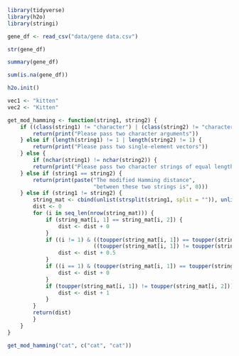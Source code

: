 
```r
library(tidyverse)
library(h2o)
library(stringi)
```

```r
gene_df <- read_csv("data/gene data.csv")
```

```r
str(gene_df)
```

```r
summary(gene_df)
```

```r
sum(is.na(gene_df))
```

```r
h2o.init()
```


```r
vec1 <- "kitten"
vec2 <- "Kitten"
```
```r
get_mod_hamming <- function(string1, string2) {
    if ((class(string1) != "character") | (class(string2) != "character")) {
        return(print("Please pass two character arguments"))
    } else if (length(string1) != 1 | length(string2) != 1) {
        return(print("Please pass two single-element vectors"))
    } else {
        if (nchar(string1) != nchar(string2)) {
        return(print("Please pass two character strings of equal length"))
    } else if (string1 == string2) {
        return(print(paste("The modified Hamming distance",
                           "between these two strings is", 0)))
    } else if (string1 != string2) {
        string_mat <- cbind(unlist(strsplit(string1, split = "")), unlist(strsplit(string2, split = "")))
        dist <- 0
        for (i in seq_len(nrow(string_mat))) {
            if (string_mat[i, 1] == string_mat[i, 2]) {
                dist <- dist + 0
            }
            if ((i != 1) & ((toupper(string_mat[i, 1]) == toupper(string_mat[i, 2])) & (string_mat[i, 1] %in% LETTERS != string_mat[i, 2] %in% LETTERS)) |
                           ((toupper(string_mat[i, 1]) != toupper(string_mat[i, 2])) & (string_mat[i, 1] %in% LETTERS != string_mat[i, 2] %in% LETTERS))) {
                dist <- dist + 0.5
            }
            if ((i == 1) & (toupper(string_mat[i, 1]) == toupper(string_mat[i, 2]))) {
                dist <- dist + 0
            }
            if (toupper(string_mat[i, 1]) != toupper(string_mat[i, 2])) {
                dist <- dist + 1
            }
        }
        return(dist)
        }
    }
}
```

```r
get_mod_hamming("cat", c("cat", "cat"))
```
